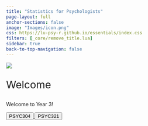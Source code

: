 ```yaml
---
title: "Statistics for Psychologists"
page-layout: full
anchor-sections: false
image: "Images/icon.png"
css: https://lu-psy-r.github.io/essentials/index.css
filters: [_core/remove_title.lua]
sidebar: true
back-to-top-navigation: false
---
```



![](Images/LUPsychology.svg){fig-alt="University Logo" fig-align="center"}

::: {.div style="font-size:2em;"}
Welcome
:::

Welcome to Year 3!

```{=html}

<div class="container">
  <div class="row">
    <div class="col">

    <a href="PSYC304/">
      <button type="button" class="btn btn-landing btn-lg year-three">PSYC304</button>
    </a>
    <a href="PSYC321/">
      <button type="button" class="btn btn-landing btn-lg year-three">PSYC321</button>
    </a>
    
    </div>
  </div>
</div>
```
